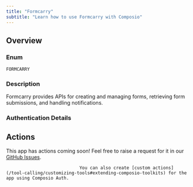 ```yaml
---
title: "Formcarry"
subtitle: "Learn how to use Formcarry with Composio"
---
```



## Overview

### Enum
`FORMCARRY`

### Description
Formcarry provides APIs for creating and managing forms, retrieving
    form submissions, and handling notifications.

### Authentication Details

<Accordion title="API_KEY">
<ParamField path="api_key" type="string" required={true}>
</ParamField>

</Accordion>


## Actions

This app has actions coming soon! Feel free to raise a request for it in our [GitHub Issues](https://github.com/ComposioHQ/composio/issues).
                                
                                You can also create [custom actions](/tool-calling/customizing-tools#extending-composio-toolkits) for the app using Composio Auth.